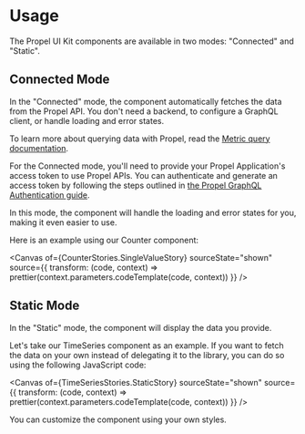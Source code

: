 
<Meta title="Getting started/Usage" />

# Usage

The Propel UI Kit components are available in two modes: "Connected" and "Static".

## Connected Mode

In the "Connected" mode, the component automatically fetches the data from the Propel API. You don't need a backend, to
configure a GraphQL client, or handle loading and error states.

To learn more about querying data with Propel, read the
[Metric query documentation](https://www.propeldata.com/docs/metrics).

For the Connected mode, you'll need to provide your Propel Application's access token to use Propel APIs. You can
authenticate and generate an access token by following the steps outlined in
[the Propel GraphQL Authentication guide](https://propeldata.com/docs/api/authentication#step-2-generate-an-access-token).

In this mode, the component will handle the loading and error states for you, making it even easier to use.

Here is an example using our <LinkTo kind="Components/Counter" story="overview">Counter</LinkTo> component:

<Canvas
  of={CounterStories.SingleValueStory}
  sourceState="shown"
  source={{
    transform: (code, context) => prettier(context.parameters.codeTemplate(code, context))
  }}
/>

## Static Mode

In the "Static" mode, the component will display the data you provide.

Let's take our <LinkTo kind="Components/TimeSeries" story="overview">TimeSeries</LinkTo> component as an example. If you
want to fetch the data on your own instead of delegating it to the library, you can do so using the following JavaScript
code:

<Canvas
  of={TimeSeriesStories.StaticStory}
  sourceState="shown"
  source={{
    transform: (code, context) => prettier(context.parameters.codeTemplate(code, context))
  }}
/>

You can customize the component using your own styles.

